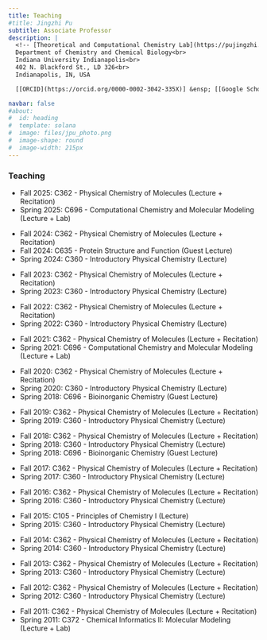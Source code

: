 ```yaml
---
title: Teaching
#title: Jingzhi Pu
subtitle: Associate Professor
description: |
  <!-- [Theoretical and Computational Chemistry Lab](https://pujingzhi.github.io/)<br> -->
  Department of Chemistry and Chemical Biology<br>
  Indiana University Indianapolis<br>
  402 N. Blackford St., LD 326<br>
  Indianapolis, IN, USA

  [[ORCID](https://orcid.org/0000-0002-3042-335X)] &ensp; [[Google Scholar](https://scholar.google.com/citations?user=RlYang0AAAAJ&hl=en)] &ensp; [[GitHub](https://github.com/pujingzhi)] &ensp; [[CV](./files/JPu-CV.pdf)] &ensp; [[E-mail](mailto:jpu@iu.edu)] 

navbar: false
#about:
#  id: heading
#  template: solana
#  image: files/jpu_photo.png
#  image-shape: round
#  image-width: 215px
---
```


<!-- :::{#heading} -->
<!-- ::: -->

<!-- ![](files/Pu_IU_Indy_Banner.svg){fig-align="left" width="800px"} -->

### Teaching ###

<div style="margin-bottom: 1em;">
- Fall 2025: C362 - Physical Chemistry of Molecules (Lecture + Recitation)
- Spring 2025: C696 - Computational Chemistry and Molecular Modeling (Lecture + Lab) 
</div>

<div style="margin-bottom: 1em;">
- Fall 2024: C362 - Physical Chemistry of Molecules (Lecture + Recitation)
- Fall 2024: C635 - Protein Structure and Function (Guest Lecture)
- Spring 2024: C360 - Introductory Physical Chemistry (Lecture)
</div>

<div style="margin-bottom: 1em;">
- Fall 2023: C362 - Physical Chemistry of Molecules (Lecture + Recitation)
- Spring 2023: C360 - Introductory Physical Chemistry (Lecture)
</div>

<div style="margin-bottom: 1em;">
- Fall 2022: C362 - Physical Chemistry of Molecules (Lecture + Recitation)
- Spring 2022: C360 - Introductory Physical Chemistry (Lecture)
</div>

<div style="margin-bottom: 1em;">
- Fall 2021: C362 - Physical Chemistry of Molecules (Lecture + Recitation)
- Spring 2021: C696 - Computational Chemistry and Molecular Modeling (Lecture + Lab) 
</div>

<div style="margin-bottom: 1em;">
- Fall 2020: C362 - Physical Chemistry of Molecules (Lecture + Recitation)
- Spring 2020: C360 - Introductory Physical Chemistry (Lecture)
- Spring 2018: C696 - Bioinorganic Chemistry (Guest Lecture)
</div>

<div style="margin-bottom: 1em;">
- Fall 2019: C362 - Physical Chemistry of Molecules (Lecture + Recitation)
- Spring 2019: C360 - Introductory Physical Chemistry (Lecture)
</div>

<div style="margin-bottom: 1em;">
- Fall 2018: C362 - Physical Chemistry of Molecules (Lecture + Recitation)
- Spring 2018: C360 - Introductory Physical Chemistry (Lecture)
- Spring 2018: C696 - Bioinorganic Chemistry (Guest Lecture)
</div>

<div style="margin-bottom: 1em;">
- Fall 2017: C362 - Physical Chemistry of Molecules (Lecture + Recitation)
- Spring 2017: C360 - Introductory Physical Chemistry (Lecture)
</div>

<div style="margin-bottom: 1em;">
- Fall 2016: C362 - Physical Chemistry of Molecules (Lecture + Recitation)
- Spring 2016: C360 - Introductory Physical Chemistry (Lecture)
</div>

<div style="margin-bottom: 1em;">
- Fall 2015: C105 - Principles of Chemistry I (Lecture)
- Spring 2015: C360 - Introductory Physical Chemistry (Lecture)
</div>

<div style="margin-bottom: 1em;">
- Fall 2014: C362 - Physical Chemistry of Molecules (Lecture + Recitation)
- Spring 2014: C360 - Introductory Physical Chemistry (Lecture)
</div>

<div style="margin-bottom: 1em;">
- Fall 2013: C362 - Physical Chemistry of Molecules (Lecture + Recitation)
- Spring 2013: C360 - Introductory Physical Chemistry (Lecture)
</div>

<div style="margin-bottom: 1em;">
- Fall 2012: C362 - Physical Chemistry of Molecules (Lecture + Recitation)
- Spring 2012: C360 - Introductory Physical Chemistry (Lecture)
</div>

<div style="margin-bottom: 1em;">
- Fall 2011: C362 - Physical Chemistry of Molecules (Lecture + Recitation)
- Spring 2011: C372 - Chemical Informatics II: Molecular Modeling (Lecture + Lab)
</div>
